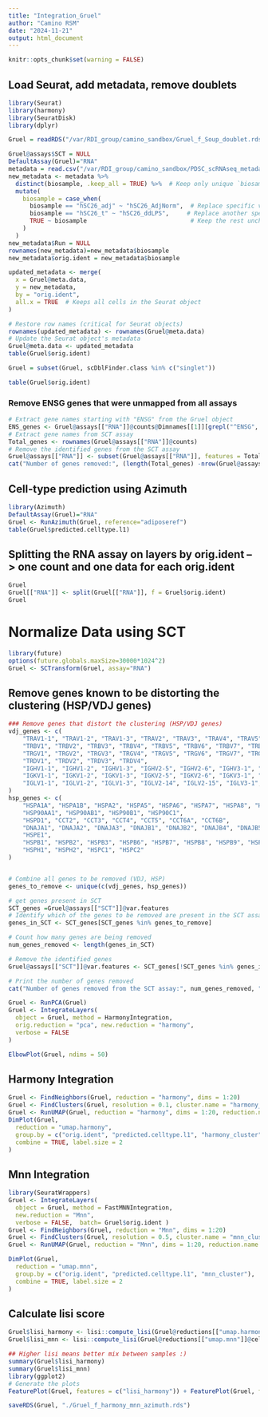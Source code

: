 ```yaml
---
title: "Integration_Gruel"
author: "Camino RSM"
date: "2024-11-21"
output: html_document
---
```


```r
knitr::opts_chunk$set(warning = FALSE)
```

## Load Seurat, add metadata, remove doublets
```r

library(Seurat)
library(harmony)
library(SeuratDisk)
library(dplyr)

Gruel = readRDS("/var/RDI_group/camino_sandbox/Gruel_f_Soup_doublet.rds")

Gruel@assays$SCT = NULL
DefaultAssay(Gruel)="RNA"
metadata = read.csv("/var/RDI_group/camino_sandbox/PDSC_scRNAseq_metadata_VY20241003.csv")
new_metadata <- metadata %>%
  distinct(biosample, .keep_all = TRUE) %>%  # Keep only unique `biosample` rows
  mutate(
    biosample = case_when(
      biosample == "hSC26_adj" ~ "hSC26_AdjNorm",  # Replace specific value
      biosample == "hSC26_t" ~ "hSC26_ddLPS",     # Replace another specific value
      TRUE ~ biosample                             # Keep the rest unchanged
    )
  )
new_metadata$Run = NULL
rownames(new_metadata)=new_metadata$biosample
new_metadata$orig.ident = new_metadata$biosample

updated_metadata <- merge(
  x = Gruel@meta.data, 
  y = new_metadata, 
  by = "orig.ident", 
  all.x = TRUE  # Keeps all cells in the Seurat object
)

# Restore row names (critical for Seurat objects)
rownames(updated_metadata) <- rownames(Gruel@meta.data)
# Update the Seurat object's metadata
Gruel@meta.data <- updated_metadata
table(Gruel$orig.ident)

Gruel = subset(Gruel, scDblFinder.class %in% c("singlet"))

table(Gruel$orig.ident)
```



### Remove ENSG genes that were unmapped from all assays
```r
# Extract gene names starting with "ENSG" from the Gruel object
ENS_genes <- Gruel@assays[["RNA"]]@counts@Dimnames[[1]][grepl("^ENSG", Gruel@assays[["RNA"]]@counts@Dimnames[[1]])]
# Extract gene names from SCT assay
Total_genes <- rownames(Gruel@assays[["RNA"]]@counts)
# Remove the identified genes from the SCT assay
Gruel@assays[["RNA"]] <- subset(Gruel@assays[["RNA"]], features = Total_genes[!Total_genes %in% ENS_genes])
cat("Number of genes removed:", (length(Total_genes) -nrow(Gruel@assays[["RNA"]])), "\n")
```

## Cell-type prediction using Azimuth
```r
library(Azimuth)
DefaultAssay(Gruel)="RNA"
Gruel <- RunAzimuth(Gruel, reference="adiposeref")
table(Gruel$predicted.celltype.l1)
```

## Splitting the RNA assay on layers by orig.ident --> one count and one data for each orig.ident
```r
Gruel
Gruel[["RNA"]] <- split(Gruel[["RNA"]], f = Gruel$orig.ident)
Gruel
```

# Normalize Data using SCT
```r
library(future)
options(future.globals.maxSize=30000*1024^2)
Gruel <- SCTransform(Gruel, assay="RNA")
```

## Remove genes known to be distorting the clustering (HSP/VDJ genes)
```r
### Remove genes that distort the clustering (HSP/VDJ genes)
vdj_genes <- c(
    "TRAV1-1", "TRAV1-2", "TRAV1-3", "TRAV2", "TRAV3", "TRAV4", "TRAV5", "TRAV6", "TRAV7", "TRAV8",
    "TRBV1", "TRBV2", "TRBV3", "TRBV4", "TRBV5", "TRBV6", "TRBV7", "TRBV8", "TRBV9", "TRBV10",
    "TRGV1", "TRGV2", "TRGV3", "TRGV4", "TRGV5", "TRGV6", "TRGV7", "TRGV8",
    "TRDV1", "TRDV2", "TRDV3", "TRDV4",
    "IGHV1-1", "IGHV1-2", "IGHV1-3", "IGHV2-5", "IGHV2-6", "IGHV3-1", "IGHV3-2", "IGHV3-3",
    "IGKV1-1", "IGKV1-2", "IGKV1-3", "IGKV2-5", "IGKV2-6", "IGKV3-1", "IGKV3-2", "IGKV3-3",
    "IGLV1-1", "IGLV1-2", "IGLV1-3", "IGLV2-14", "IGLV2-15", "IGLV3-1", "IGLV3-2", "IGLV3-3"
)
hsp_genes <- c(
    "HSPA1A", "HSPA1B", "HSPA2", "HSPA5", "HSPA6", "HSPA7", "HSPA8", "HSPA9", "HSPA12A", "HSPA12B",
    "HSP90AA1", "HSP90AB1", "HSP90B1", "HSP90C1",
    "HSPD1", "CCT2", "CCT3", "CCT4", "CCT5", "CCT6A", "CCT6B",
    "DNAJA1", "DNAJA2", "DNAJA3", "DNAJB1", "DNAJB2", "DNAJB4", "DNAJB5", "DNAJC1", "DNAJC2",
    "HSPE1", 
    "HSPB1", "HSPB2", "HSPB3", "HSPB6", "HSPB7", "HSPB8", "HSPB9", "HSPB11",
    "HSPH1", "HSPH2", "HSPC1", "HSPC2"
)


# Combine all genes to be removed (VDJ, HSP)
genes_to_remove <- unique(c(vdj_genes, hsp_genes))

# get genes present in SCT
SCT_genes =Gruel@assays[["SCT"]]@var.features
# Identify which of the genes to be removed are present in the SCT assay
genes_in_SCT <- SCT_genes[SCT_genes %in% genes_to_remove]

# Count how many genes are being removed
num_genes_removed <- length(genes_in_SCT)

# Remove the identified genes 
Gruel@assays[["SCT"]]@var.features <- SCT_genes[!SCT_genes %in% genes_in_SCT]

# Print the number of genes removed
cat("Number of genes removed from the SCT assay:", num_genes_removed, "\n")
```


```r
Gruel <- RunPCA(Gruel)
Gruel <- IntegrateLayers(
  object = Gruel, method = HarmonyIntegration,
  orig.reduction = "pca", new.reduction = "harmony",
  verbose = FALSE
)
```

```r
ElbowPlot(Gruel, ndims = 50)
```
## Harmony Integration
```r
Gruel <- FindNeighbors(Gruel, reduction = "harmony", dims = 1:20)
Gruel <- FindClusters(Gruel, resolution = 0.1, cluster.name = "harmony_cluster")
Gruel <- RunUMAP(Gruel, reduction = "harmony", dims = 1:20, reduction.name = "umap.harmony")
DimPlot(Gruel,
  reduction = "umap.harmony",
  group.by = c("orig.ident", "predicted.celltype.l1", "harmony_cluster"),
  combine = TRUE, label.size = 2
)
```


## Mnn Integration
```r
library(SeuratWrappers)
Gruel <- IntegrateLayers(
  object = Gruel, method = FastMNNIntegration,
  new.reduction = "Mnn",
  verbose = FALSE,  batch= Gruel$orig.ident )
Gruel <- FindNeighbors(Gruel, reduction = "Mnn", dims = 1:20)
Gruel <- FindClusters(Gruel, resolution = 0.5, cluster.name = "mnn_cluster")
Gruel <- RunUMAP(Gruel, reduction = "Mnn", dims = 1:20, reduction.name = "umap.mnn")

DimPlot(Gruel,
  reduction = "umap.mnn",
  group.by = c("orig.ident", "predicted.celltype.l1", "mnn_cluster"),
  combine = TRUE, label.size = 2
)
```
## Calculate lisi score
```r
Gruel$lisi_harmony <- lisi::compute_lisi(Gruel@reductions[["umap.harmony"]]@cell.embeddings, Gruel@meta.data, "orig.ident")
Gruel$lisi_mnn <- lisi::compute_lisi(Gruel@reductions[["umap.mnn"]]@cell.embeddings, Gruel@meta.data, "orig.ident")

## Higher lisi means better mix between samples :)
summary(Gruel$lisi_harmony)
summary(Gruel$lisi_mnn)
library(ggplot2)
# Generate the plots
FeaturePlot(Gruel, features = c("lisi_harmony")) + FeaturePlot(Gruel, features=c("lisi_mnn"))
```

```r
saveRDS(Gruel, "./Gruel_f_harmony_mnn_azimuth.rds")
```
